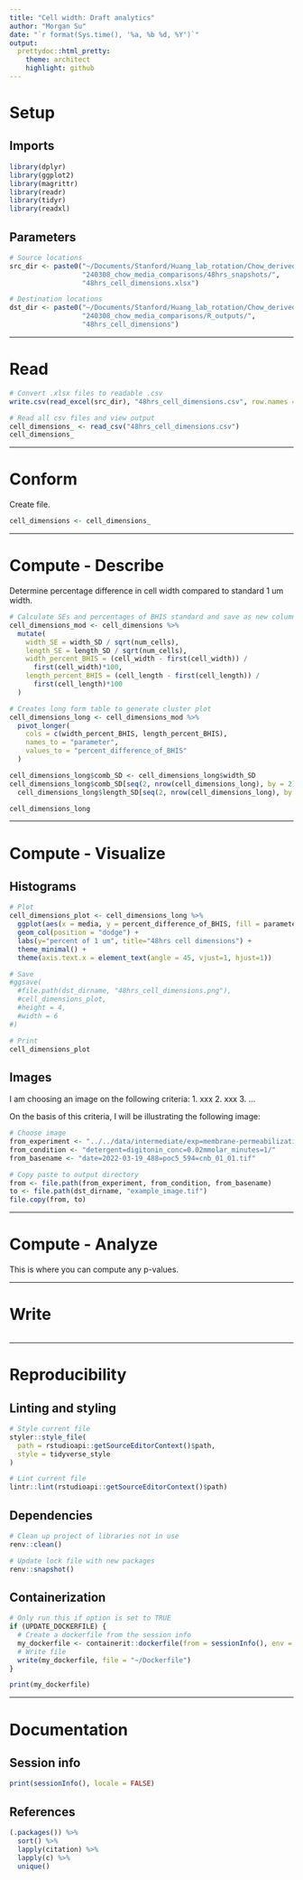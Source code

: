 ```yaml
---
title: "Cell width: Draft analytics"
author: "Morgan Su"
date: "`r format(Sys.time(), '%a, %b %d, %Y')`"
output:
  prettydoc::html_pretty:
    theme: architect
    highlight: github
---
```


# Setup

## Imports

```r
library(dplyr)
library(ggplot2)
library(magrittr)
library(readr)
library(tidyr)
library(readxl)
```

## Parameters

```r
# Source locations
src_dir <- paste0("~/Documents/Stanford/Huang_lab_rotation/Chow_derived_media/",
                  "240308_chow_media_comparisons/48hrs_snapshots/",
                  "48hrs_cell_dimensions.xlsx")

# Destination locations
dst_dir <- paste0("~/Documents/Stanford/Huang_lab_rotation/Chow_derived_media/",
                  "240308_chow_media_comparisons/R_outputs/",
                  "48hrs_cell_dimensions")
```

------------------------------------------------------------------------

# Read

```r
# Convert .xlsx files to readable .csv
write.csv(read_excel(src_dir), "48hrs_cell_dimensions.csv", row.names = FALSE)

# Read all csv files and view output
cell_dimensions_ <- read_csv("48hrs_cell_dimensions.csv")
cell_dimensions_
```

------------------------------------------------------------------------

# Conform

Create file.

```r
cell_dimensions <- cell_dimensions_
```

------------------------------------------------------------------------

# Compute - Describe

Determine percentage difference in cell width compared to standard 1 um width.

```r
# Calculate SEs and percentages of BHIS standard and save as new columns.
cell_dimensions_mod <- cell_dimensions %>%
  mutate(
    width_SE = width_SD / sqrt(num_cells),
    length_SE = length_SD / sqrt(num_cells),
    width_percent_BHIS = (cell_width - first(cell_width)) / 
      first(cell_width)*100,
    length_percent_BHIS = (cell_length - first(cell_length)) / 
      first(cell_length)*100
  )

# Creates long form table to generate cluster plot
cell_dimensions_long <- cell_dimensions_mod %>%
  pivot_longer(
    cols = c(width_percent_BHIS, length_percent_BHIS),
    names_to = "parameter",
    values_to = "percent_difference_of_BHIS"
  )

cell_dimensions_long$comb_SD <- cell_dimensions_long$width_SD
cell_dimensions_long$comb_SD[seq(2, nrow(cell_dimensions_long), by = 2)] <- 
  cell_dimensions_long$length_SD[seq(2, nrow(cell_dimensions_long), by = 2)]

cell_dimensions_long
```

------------------------------------------------------------------------

# Compute - Visualize

## Histograms

```r
# Plot
cell_dimensions_plot <- cell_dimensions_long %>%
  ggplot(aes(x = media, y = percent_difference_of_BHIS, fill = parameter)) +
  geom_col(position = "dodge") +
  labs(y="percent of 1 um", title="48hrs cell dimensions") +
  theme_minimal() +
  theme(axis.text.x = element_text(angle = 45, vjust=1, hjust=1))

# Save
#ggsave(
  #file.path(dst_dirname, "48hrs_cell_dimensions.png"),
  #cell_dimensions_plot,
  #height = 4,
  #width = 6
#)

# Print
cell_dimensions_plot
```

## Images

I am choosing an image on the following criteria: 1. xxx 2. xxx 3. ...

On the basis of this criteria, I will be illustrating the following image:

```r
# Choose image
from_experiment <- "../../data/intermediate/exp=membrane-permeabilization/"
from_condition <- "detergent=digitonin_conc=0.02mmolar_minutes=1/"
from_basename <- "date=2022-03-19_488=poc5_594=cnb_01_01.tif"

# Copy paste to output directory
from <- file.path(from_experiment, from_condition, from_basename)
to <- file.path(dst_dirname, "example_image.tif")
file.copy(from, to)
```

------------------------------------------------------------------------

# Compute - Analyze

This is where you can compute any p-values.

------------------------------------------------------------------------

# Write

```r
```

------------------------------------------------------------------------

# Reproducibility

## Linting and styling

```r
# Style current file
styler::style_file(
  path = rstudioapi::getSourceEditorContext()$path,
  style = tidyverse_style
)

# Lint current file
lintr::lint(rstudioapi::getSourceEditorContext()$path)
```

## Dependencies

```r
# Clean up project of libraries not in use
renv::clean()

# Update lock file with new packages
renv::snapshot()
```

## Containerization

```r
# Only run this if option is set to TRUE
if (UPDATE_DOCKERFILE) {
  # Create a dockerfile from the session info
  my_dockerfile <- containerit::dockerfile(from = sessionInfo(), env = ls())
  # Write file
  write(my_dockerfile, file = "~/Dockerfile")
}

print(my_dockerfile)
```

------------------------------------------------------------------------

# Documentation

## Session info

```r
print(sessionInfo(), locale = FALSE)
```

## References

```r
(.packages()) %>%
  sort() %>%
  lapply(citation) %>%
  lapply(c) %>%
  unique()
```
